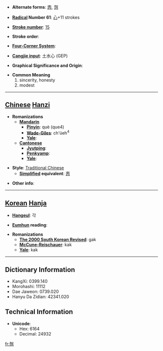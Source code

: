 * '''Alternate forms''': [[悫]], [[愨]]

* '''[[Wiktionary:Chinese radical index| Radical]] Number 61''': [[Wiktionary:Chinese radical index 心|心]]+11 strokes

* '''[[Wiktionary:Chinese total strokes index|Stroke number]]''': [[Wiktionary:Chinese total strokes index 15|15]]

* '''Stroke order''': 

* '''[[Wiktionary:Chinese four corner index|Four-Corner System]]''': 

* '''[[Wiktionary:Chinese Cangjie index|Cangjie input]]''': 土水心 (GEP)

* '''Graphical Significance and Origin''': 

* '''Common Meaning'''
*#sincerity, honesty
*# modest


----

== [[Chinese]] [[Hanzi]] ==

* '''Romanizations'''
** '''[[Mandarin]]'''
*** '''[[Pinyin]]''': què (que4)
*** '''[[Wade-Giles]]''': ch'üeh<sup>4</sup>
*** '''[[Yale]]''': 
** '''[[Cantonese]]'''
*** '''[[Jyutping]]''':
*** '''[[Penkyamp]]''': 
*** '''[[Yale]]''': 

* '''Style''': [[Traditional Chinese]] 
** '''[[Simplified Chinese|Simplified]] equivalent''': [[悫]]

* '''Other info''': 

----

== [[Korean]] [[Hanja]] ==

* '''[[Hangeul]]''': 각

* '''[[Eumhun]] reading''': 

* '''Romanizations'''
** '''[[The 2000 South Korean Revised Romanization|The 2000 South Korean Revised]]''': gak
** '''[[McCune-Reischauer]]''': kak
** '''[[Yale]]''': kak

----

== Dictionary Information ==

* KangXi: 0399.140
* Morohashi: 11112
* Dae Jaweon: 0739.020
* Hanyu Da Zidian: 42341.020

== Technical Information ==

* '''Unicode''':
** Hex: 6164
** Decimal: 24932

[[fr:慤]]